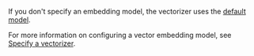 If you don't specify an embedding model, the vectorizer uses the [default model](#available-models).

For more information on configuring a vector embedding model, see [Specify a vectorizer](/developers/weaviate/manage-data/collections#specify-a-vectorizer).